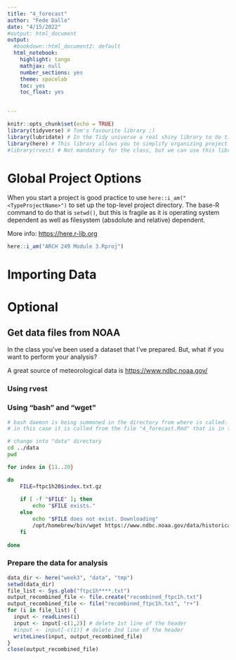 ```yaml
---
title: "4_forecast"
author: "Fede Dallo"
date: "4/15/2022"
#output: html_document
output:
  #bookdown::html_document2: default
  html_notebook:
    highlight: tango
    mathjax: null
    number_sections: yes
    theme: spacelab
    toc: yes
    toc_float: yes
    

---
```


```r
knitr::opts_chunk$set(echo = TRUE)
library(tidyverse) # Tom's favourite library ;)
library(lubridate) # In the Tidy universe a real shiny library to do time series analysis
library(here) # This library allows you to simplify organizing project files and directories
#library(rvest) # Not mandatory for the class, but we can use this library to get file from internet. 
```

# Global Project Options

When you start a project is good practice to use ``here::i_am("<TypeProjectName>")`` to set up the top-level project directory. The base-R command to do that is ``setwd()``, but this is fragile as it is operating system dependent as well as filesystem (absdolute and relative) dependent.

More info: <https://here.r-lib.org>

```r
here::i_am("ARCH 249 Module 3.Rproj")
```

# Importing Data



# Optional

## Get data files from NOAA

In the class you've been used a dataset that I've prepared. But, what if you want to perform 
your analysis? 

A great source of meteorological data is <https://www.ndbc.noaa.gov/>

### Using rvest

### Using "bash" and "wget"

```bash
# bash daemon is being summoned in the directory from where is called:
# in this case it is called from the file "4_forecast.Rmd" that is in the "/docs" directory

# change into "data" directory
cd ../data
pwd

for index in {11..20}

do
    FILE=ftpc1h20$index.txt.gz
    
    if [ -f "$FILE" ]; then
        echo "$FILE exists."
    else
        echo "$FILE does not exist. Downloading"
        /opt/homebrew/bin/wget https://www.ndbc.noaa.gov/data/historical/stdmet/ftpc1h20$index.txt.gz
    fi
    
done
```


### Prepare the data for analysis

```r
data_dir <- here("week3", "data", "tmp")
setwd(data_dir)
file_list <- Sys.glob("ftpc1h****.txt")
output_recombined_file <- file.create("recombined_ftpc1h.txt")
output_recombined_file <- file("recombined_ftpc1h.txt", "r+")
for (i in file_list) {
  input <- readLines(i)
  input <- input[-c(1,2)] # delete 1st line of the header
  #input <- input[-c(1)] # delete 2nd line of the header
  writeLines(input, output_recombined_file)
}
close(output_recombined_file)
```






